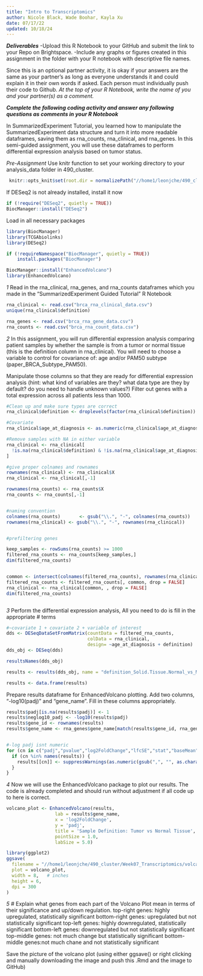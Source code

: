 ```yaml
---
title: "Intro to Transcriptomics"
author: Nicole Black, Wade Boohar, Kayla Xu
date: 07/17/22
updated: 10/18/24
---
```


***Deliverables***
-Upload this R Notebook to your GitHub and submit the link to your Repo on Brightspace.
-Include any graphs or figures created in this assignment in the folder with your R notebook with descriptive file names.

Since this is an optional partner activity, it is okay if your answers are the same as your partner’s as long as everyone understands it and could explain it in their own words if asked. Each person must individually push their code to Github. *At the top of your R Notebook, write the name of you and your partner(s) as a comment.*

***Complete the following coding activity and answer any following questions as comments in your R Notebook***

In SummarizedExperiment Tutorial, you learned how to manipulate the SummarizedExperiment data structure and turn it into more readable dataframes, saving them as rna_counts, rna_clinical, and rna_genes. In this semi-guided assignment, you will use these dataframes to perform differential expression analysis based on tumor status.

*Pre-Assignment*
Use knitr function to set your working directory to your analysis_data folder in 490_cluster.
```r
 knitr::opts_knit$set(root.dir = normalizePath("//home1/leonjche/490_cluster/analysis_data"))
```

If DESeq2 is not already installed, install it now
```r
if (!require("DESeq2", quietly = TRUE))
BiocManager::install("DESeq2")
```

Load in all necessary packages
```r
library(BiocManager)
library(TCGAbiolinks)
library(DESeq2)

if (!requireNamespace("BiocManager", quietly = TRUE))
    install.packages("BiocManager")

BiocManager::install("EnhancedVolcano")
library(EnhancedVolcano)

```



*1*
Read in the rna_clinical, rna_genes, and rna_counts dataframes which you made in the "SummarizedExperiment Guided Tutorial" R Notebook

```r
rna_clinical <- read.csv("brca_rna_clinical_data.csv")
unique(rna_clinical$definition)

rna_genes <- read.csv("brca_rna_gene_data.csv")
rna_counts <- read.csv("brca_rna_count_data.csv")
```


*2*
In this assignment, you will run differential expression analysis comparing patient samples by whether the sample is from a tumor or normal tissue (this is the definition column in rna_clinical). You will need to choose a variable to control for covariance of: age and/or PAM50 subtype (paper_BRCA_Subtype_PAM50). 

Manipulate those columns so that they are ready for differential expression analysis (hint: what kind of variables are they? what data type are they by default? do you need to handle unknown values?) Filter out genes with a total expression across all patients less than 1000.
```r
#Clean up and make sure types are correct
rna_clinical$definition <- droplevels(factor(rna_clinical$definition))

#Covariate
rna_clinical$age_at_diagnosis <- as.numeric(rna_clinical$age_at_diagnosis)

#Remove samples with NA in either variable
rna_clinical <- rna_clinical[
  !is.na(rna_clinical$definition) & !is.na(rna_clinical$age_at_diagnosis),
]

#give proper colnames and rownames
rownames(rna_clinical) <- rna_clinical$X
rna_clinical <- rna_clinical[,-1]

rownames(rna_counts) <- rna_counts$X
rna_counts <- rna_counts[,-1]


#naming convention
colnames(rna_counts)       <- gsub("\\.", "-", colnames(rna_counts))
rownames(rna_clinical) <- gsub("\\.", "-", rownames(rna_clinical))


#prefiltering genes

keep_samples <- rowSums(rna_counts) >= 1000
filtered_rna_counts <- rna_counts[keep_samples,]
dim(filtered_rna_counts)


common <- intersect(colnames(filtered_rna_counts), rownames(rna_clinical))
filtered_rna_counts <- filtered_rna_counts[, common, drop = FALSE]
rna_clinical <- rna_clinical[common, , drop = FALSE]
dim(filtered_rna_counts)



```


*3*
Perform the differential expression analysis, All you need to do is fill in the appropriate # terms
```r




#~covariate 1 + covariate 2 + variable of interest
dds <- DESeqDataSetFromMatrix(countData = filtered_rna_counts,
                              colData = rna_clinical,
                              design= ~age_at_diagnosis + definition)
dds_obj <- DESeq(dds)

resultsNames(dds_obj)

results <- results(dds_obj, name = "definition_Solid.Tissue.Normal_vs_Metastatic")

results <- data.frame(results)

```

Prepare results dataframe for EnhancedVolcano plotting. Add two columns, "-log10(padj)" and "gene_name". Fill in these columns appropriately.
```r
results$padj[is.na(results$padj)] <- 1
results$neglog10_padj <- -log10(results$padj)
results$gene_id <- rownames(results)
results$gene_name <- rna_genes$gene_name[match(results$gene_id, rna_genes$gene_id)]


#-log padj isnt numeric
for (cn in c("padj","pvalue","log2FoldChange","lfcSE","stat","baseMean")) {
  if (cn %in% names(results)) {
    results[[cn]] <- suppressWarnings(as.numeric(gsub(",", "", as.character(results[[cn]]))))
  }
}
```

*4*
Now we will use the EnhancedVolcano package to plot our results. The code is already completed and should run without adjustment if all code up to here is correct.
```r
volcano_plot <- EnhancedVolcano(results,
                  lab = results$gene_name,
                  x = 'log2FoldChange',
                  y = 'padj',
                  title = 'Sample Definition: Tumor vs Normal Tissue',
                  pointSize = 1.0,
                  labSize = 5.0)

library(ggplot2)
ggsave(
  filename = "//home1/leonjche/490_cluster/Week07_Transcriptomics/volcano_plot.png",
  plot = volcano_plot,
  width = 8,   # inches
  height = 6,
  dpi = 300
)
```

*5*
# Explain what genes from each part of the Volcano Plot mean in terms of their significance and up/down regulation. 
top-right genes: highly upregulated, statistically significant
bottom-right genes: upregulated but not statistically significant
top-left genes: highly downregulated, statistically significant
bottom-left genes: downregulated but not statistically significant
top-middle genes: not much change but statistically significant
bottom-middle genes:not much chane and not statistically significant

Save the picture of the volcano plot (using either ggsave() or right clicking and manually downloading the image and push this .Rmd and the image to GitHub)